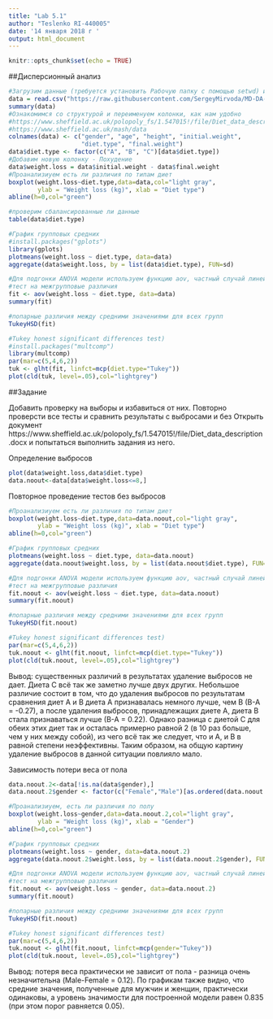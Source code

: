 ```yaml
---
title: "Lab 5.1"
author: "Teslenko RI-440005"
date: '14 января 2018 г '
output: html_document
---
```


```r
knitr::opts_chunk$set(echo = TRUE)
```

##Дисперсионный анализ
```r
#Загрузим данные (требуется установить Рабочую папку с помощью setwd) или указать полный путь
data = read.csv("https://raw.githubusercontent.com/SergeyMirvoda/MD-DA-2017/master/data/diet.csv",row.names=1)
summary(data)
#Ознакомимся со структурой и переименуем колонки, как нам удобно
#https://www.sheffield.ac.uk/polopoly_fs/1.547015!/file/Diet_data_description.docx
#https://www.sheffield.ac.uk/mash/data
colnames(data) <- c("gender", "age", "height", "initial.weight", 
                    "diet.type", "final.weight")
data$diet.type <- factor(c("A", "B", "C")[data$diet.type])
#Добавим новую колонку - Похудение
data$weight.loss = data$initial.weight - data$final.weight
#Проанализиуем есть ли различия по типам диет
boxplot(weight.loss~diet.type,data=data,col="light gray",
        ylab = "Weight loss (kg)", xlab = "Diet type")
abline(h=0,col="green")

#проверим сбалансированные ли данные
table(data$diet.type)
```

```r
#График групповых средних
#install.packages("gplots")
library(gplots)
plotmeans(weight.loss ~ diet.type, data=data)
aggregate(data$weight.loss, by = list(data$diet.type), FUN=sd)
```

```r
#Для подгонки ANOVA модели используем функцию aov, частный случай линейной модели lm
#тест на межгрупповые различия
fit <- aov(weight.loss ~ diet.type, data=data)
summary(fit)

#попарные различия между средними значениями для всех групп
TukeyHSD(fit)

#Tukey honest significant differences test)
#install.packages("multcomp")
library(multcomp)
par(mar=c(5,4,6,2))
tuk <- glht(fit, linfct=mcp(diet.type="Tukey"))
plot(cld(tuk, level=.05),col="lightgrey")
```

##Задание

Добавить проверку на выборы и избавиться от них. Повторно проверсти все тесты и сравнить результаты с выбросами и без
Открыть документ https://www.sheffield.ac.uk/polopoly_fs/1.547015!/file/Diet_data_description.docx и попытаться выполнить задания из него.

Определение выбросов
```r
plot(data$weight.loss,data$diet.type)
data.noout<-data[data$weight.loss<=8,]
```

Повторное проведение тестов без выбросов

```r
#Проанализиуем есть ли различия по типам диет
boxplot(weight.loss~diet.type,data=data.noout,col="light gray",
        ylab = "Weight loss (kg)", xlab = "Diet type")
abline(h=0,col="green")

#График групповых средних
plotmeans(weight.loss ~ diet.type, data=data.noout)
aggregate(data.noout$weight.loss, by = list(data.noout$diet.type), FUN=sd)

#Для подгонки ANOVA модели используем функцию aov, частный случай линейной модели lm
#тест на межгрупповые различия
fit.noout <- aov(weight.loss ~ diet.type, data=data.noout)
summary(fit.noout)

#попарные различия между средними значениями для всех групп
TukeyHSD(fit.noout)

#Tukey honest significant differences test)
par(mar=c(5,4,6,2))
tuk.noout <- glht(fit.noout, linfct=mcp(diet.type="Tukey"))
plot(cld(tuk.noout, level=.05),col="lightgrey")
```

Вывод: существенных различий в результатах удаление выбросов не дает. Диета С всё так же заметно лучше двух других. Небольшое различие состоит в том, что до удаления выбросов по результатам сравнения диет А и В диета А признавалась немного лучше, чем В (В-А = -0.27), а после удаления выбросов, принадлежащих диете А, диета В стала признаваться лучше (В-А = 0.22). Однако разница с диетой С для обеих этих диет так и осталась примерно равной 2 (в 10 раз больше, чем у них между собой), из чего всё так же следует, что и А, и В в равной степени неэффективны. Таким образом, на общую картину удаление выбросов в данной ситуации повлияло мало.


Зависимость потери веса от пола
```r
data.noout.2<-data[!is.na(data$gender),]
data.noout.2$gender <- factor(c("Female","Male")[as.ordered(data.noout.2$gender)])

#Проанализиуем, есть ли различия по полу
boxplot(weight.loss~gender,data=data.noout.2,col="light gray",
        ylab = "Weight loss (kg)", xlab = "Gender")
abline(h=0,col="green")

#График групповых средних
plotmeans(weight.loss ~ gender, data=data.noout.2)
aggregate(data.noout.2$weight.loss, by = list(data.noout.2$gender), FUN=sd)

#Для подгонки ANOVA модели используем функцию aov, частный случай линейной модели lm
#тест на межгрупповые различия
fit.noout <- aov(weight.loss ~ gender, data=data.noout.2)
summary(fit.noout)

#попарные различия между средними значениями для всех групп
TukeyHSD(fit.noout)

#Tukey honest significant differences test)
par(mar=c(5,4,6,2))
tuk.noout <- glht(fit.noout, linfct=mcp(gender="Tukey"))
plot(cld(tuk.noout, level=.05),col="lightgrey")
```

Вывод: потеря веса практически не зависит от пола - разница очень незначительна (Male-Female = 0.12). По графикам также видно, что средние значения, полученные для мужчин и женщин, практически одинаковы, а уровень значимости для построенной модели равен 0.835 (при этом порог равняется 0.05).